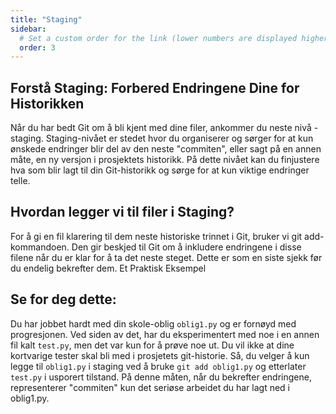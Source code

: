 ```yaml
---
title: "Staging"
sidebar:
  # Set a custom order for the link (lower numbers are displayed higher up)
  order: 3
---
```


## Forstå Staging: Forbered Endringene Dine for Historikken

Når du har bedt Git om å bli kjent med dine filer, ankommer du neste nivå - staging. Staging-nivået er stedet hvor du organiserer og sørger for at kun ønskede endringer blir del av den neste "commiten", eller sagt på en annen måte, en ny versjon i prosjektets historikk. På dette nivået kan du finjustere hva som blir lagt til din Git-historikk og sørge for at kun viktige endringer telle.
## Hvordan legger vi til filer i Staging?

For å gi en fil klarering til dem neste historiske trinnet i Git, bruker vi git add-kommandoen. Den gir beskjed til Git om å inkludere endringene i disse filene når du er klar for å ta det neste steget. Dette er som en siste sjekk før du endelig bekrefter dem.
Et Praktisk Eksempel

## Se for deg dette:
Du har jobbet hardt med din skole-oblig `oblig1.py` og er fornøyd med progresjonen. Ved siden av det, har du eksperimentert med noe i en annen fil kalt `test.py`, men det var kun for å prøve noe ut. Du vil ikke at dine kortvarige tester skal bli med i prosjetets git-historie. Så, du velger å kun legge til `oblig1.py` i staging ved å bruke `git add oblig1.py` og etterlater `test.py` i usporert tilstand. På denne måten, når du bekrefter endringene, representerer "commiten" kun det seriøse arbeidet du har lagt ned i oblig1.py.


<SelectCorrect 
  question="Hva er formålet med å legge til filer i Staging før du committer i Git?"
  correct="Å velge spesifikke endringer som skal inkluderes i neste commit."
  wrong1="Å automatisk overføre filer til en fjernrepository."
  wrong2="Å spore nye filer som ikke var en del av prosjektet tidligere."
/>